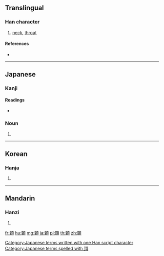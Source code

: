 {{character info/new}}
{{also|頸}}
==Translingual==

===Han character===
{{Han char|rn=181|rad=頁|as=05|sn=14|four=|canj=EGMBC}}

# [[neck]], [[throat]]

====References====
* {{Han ref|kx=1402.301|dkj=43434|dj=1919.160|hdz=74366.131|uh=981A|ud=38938}}

----

==Japanese==

===Kanji===
{{ja-kanji|grade=|rs=頁05}}

====Readings====
* {{ja-readings|on=[[けい]] (kei)|kun=[[くび]] (kubi)}}

===Noun===
{{ja-noun|くび}}

# {{alternative form of|首|lang=ja}}

[[Category:Japanese terms written with one Han script character]]
[[Category:Japanese terms spelled with 頚]]

----

==Korean==

===Hanja===
{{ko-hanja|hangeul=경|eumhun=|rv=gyeong|mr=kyŏng|y=kyeng}}

# {{defn|lang=ko|sort=頁05}}

----

==Mandarin==

===Hanzi===
{{cmn-hanzi|pin=[[jǐng]] ([[jing3]])|wg=ching<sup>3</sup>}}

# {{defn|lang=cmn|sort=頁05}}

[[fr:頚]]
[[hu:頚]]
[[mg:頚]]
[[ja:頚]]
[[pl:頚]]
[[th:頚]]
[[zh:頚]]